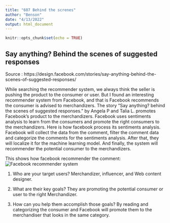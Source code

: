 ```yaml
---
title: "607 Behind the screnes"
author: "Benson"
date: "4/13/2022"
output: html_document
---
```


```r
knitr::opts_chunk$set(echo = TRUE)
```

## Say anything? Behind the scenes of suggested responses

Source : https://design.facebook.com/stories/say-anything-behind-the-scenes-of-suggested-responses/

While searching the recommender system, we always think the seller is pushing the product to the consumer or user. But I found an interesting recommender system from Facebook, and that is Facebook recommends the consumer is advised to merchandizers. The story "Say anything? behind the scenes of suggested responses." by Angela P and Talia L. promotes Facebook's product to the merchandizers. Facebook uses sentiments analysis to learn from the consumers and promote the right consumers to the merchandizers. 
Here is how facebook process its sentiments analysis. Facebook will collect the data from the comment, filter the comment data and categorize the comments for the sentiments analysis. After that, they will localize it for the machine learning model. And finally, the system will recommender the potential consumer to the merchandizers. 


This shows how facebook recommender the comment:
![Facebook recommender system](https://scontent-lga3-2.xx.fbcdn.net/v/t39.8562-6/167554460_800708263899847_6794702263067378853_n.png?_nc_cat=102&ccb=1-5&_nc_sid=6825c5&_nc_ohc=h2tfeWA7VpgAX_mffeW&_nc_ht=scontent-lga3-2.xx&oh=00_AT-_R_gv5Xd7PVcuzJjAC3BoMhrKvk4x0ImbejVNIedRLQ&oe=625C5DFC)


1) Who are your target users?
 Merchandizer, influencer, and Web content designer.
 
2) What are their key goals?
 They are promoting the potential consumer or user to the right Merchandizer. 
 
 3) How can you help them accomplish those goals?
 By reading and categorizing the consumer and Facebook will promote them to the merchandiser that looks in the same category. 